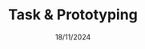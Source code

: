 ---
assignment: 3
layout: "@layouts/AssignmentLayout.astro"
date: 18/11/2024
title: Task & Prototyping
description: Abbiamo definito i task principali, creato storyboard significativi e sviluppato i primi prototipi dell’interfaccia utente, esplorando diverse modalità per realizzare la soluzione. Questo ha permesso di tradurre i bisogni degli utenti in flussi concreti e di selezionare la direzione più promettente per il progetto.
published: true
data: {
    "Presentation": "https://github.com/WeridFire/Human-Computer-Interaction/raw/refs/heads/main/C3/PRESENTAZIONE%20TASK%2C%20STORYBOARD%20E%20PROTOTIPI.pdf",
    "Prototype Web App": "https://www.figma.com/design/RHEs1bU3LrGUck8KQBApDB/Prototype---WebApp?m=auto&t=yaCU4yENXjZY8M6c-1",
    "Prototype Totem Train": "https://www.figma.com/design/UnoO4Cu78xghSd5EYwDiKt/Prototypes-TRENO---Totem-%2B-Schermo?m=auto&t=yaCU4yENXjZY8M6c-1",
    "Prototype Totem Metro": "https://www.figma.com/design/YIvIR2YRiKAlrSOjkgGo95/Prototypes-METRO---Totem-%2B-SchermO?m=auto&t=yaCU4yENXjZY8M6c-1"
}

---